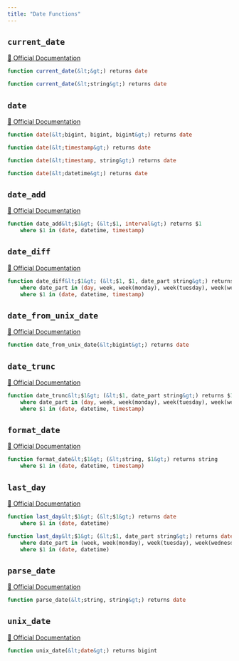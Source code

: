 ```yaml
---
title: "Date Functions"
---
```


## `current_date`
[🔗 Official Documentation](#https://cloud.google.com/bigquery/docs/reference/standard-sql/date_functions#current_date)

```sql
function current_date(&lt;&gt;) returns date
```


```sql
function current_date(&lt;string&gt;) returns date
```


## `date`
[🔗 Official Documentation](#https://cloud.google.com/bigquery/docs/reference/standard-sql/date_functions#date)

```sql
function date(&lt;bigint, bigint, bigint&gt;) returns date
```


```sql
function date(&lt;timestamp&gt;) returns date
```


```sql
function date(&lt;timestamp, string&gt;) returns date
```


```sql
function date(&lt;datetime&gt;) returns date
```


## `date_add`
[🔗 Official Documentation](#https://cloud.google.com/bigquery/docs/reference/standard-sql/date_functions#date_add)

```sql
function date_add&lt;$1&gt; (&lt;$1, interval&gt;) returns $1
	where $1 in (date, datetime, timestamp)
```


## `date_diff`
[🔗 Official Documentation](#https://cloud.google.com/bigquery/docs/reference/standard-sql/date_functions#date_diff)

```sql
function date_diff&lt;$1&gt; (&lt;$1, $1, date_part string&gt;) returns bigint
	where date_part in (day, week, week(monday), week(tuesday), week(wednesday), week(thursday), week(friday), week(saturday), week(sunday), isoweek, month, quarter, year, isoyear)
	where $1 in (date, datetime, timestamp)
```


## `date_from_unix_date`
[🔗 Official Documentation](#https://cloud.google.com/bigquery/docs/reference/standard-sql/date_functions#date_from_unix_date)

```sql
function date_from_unix_date(&lt;bigint&gt;) returns date
```


## `date_trunc`
[🔗 Official Documentation](#https://cloud.google.com/bigquery/docs/reference/standard-sql/date_functions#date_trunc)

```sql
function date_trunc&lt;$1&gt; (&lt;$1, date_part string&gt;) returns $1
	where date_part in (day, week, week(monday), week(tuesday), week(wednesday), week(thursday), week(friday), week(saturday), week(sunday), isoweek, month, quarter, year, isoyear)
	where $1 in (date, datetime, timestamp)
```


## `format_date`
[🔗 Official Documentation](#https://cloud.google.com/bigquery/docs/reference/standard-sql/date_functions#format_date)

```sql
function format_date&lt;$1&gt; (&lt;string, $1&gt;) returns string
	where $1 in (date, datetime, timestamp)
```


## `last_day`
[🔗 Official Documentation](#https://cloud.google.com/bigquery/docs/reference/standard-sql/date_functions#last_day)

```sql
function last_day&lt;$1&gt; (&lt;$1&gt;) returns date
	where $1 in (date, datetime)
```


```sql
function last_day&lt;$1&gt; (&lt;$1, date_part string&gt;) returns date
	where date_part in (week, week(monday), week(tuesday), week(wednesday), week(thursday), week(friday), week(saturday), week(sunday), isoweek, month, quarter, year, isoyear)
	where $1 in (date, datetime)
```


## `parse_date`
[🔗 Official Documentation](#https://cloud.google.com/bigquery/docs/reference/standard-sql/date_functions#parse_date)

```sql
function parse_date(&lt;string, string&gt;) returns date
```


## `unix_date`
[🔗 Official Documentation](#https://cloud.google.com/bigquery/docs/reference/standard-sql/date_functions#unix_date)

```sql
function unix_date(&lt;date&gt;) returns bigint
```



